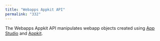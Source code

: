 ```yaml
---
title: "Webapps Appkit API"
permalink: "332"
---
```



The Webapps Appkit API manipulates webapp objects created using [App Studio](/app-studio/4.2/963/fusion-app-studio) and [Appkit](/app-studio/4.2/983/appkit-sdk-release-notes).

